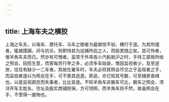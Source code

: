 ```yaml
---
---
---
```

title: 上海车夫之横狡
---



上海之车夫，以电车、摩托车、马车之御者为最桀惊不驯，横行于道。为其所撞者，辄被蹂躏，间与抗论，则即恃其为巡捕所庇之人，而殴詈随之矣。其可怜者，惟羊角车夫而已。然亦有可憎者。盖常于外埠各小汽船抵沪之时，手持工部局所给之照会，招揽生意，而客每苦行李之多，必须多车始装，惟因监视者少，及至逆旅，往往有缺少一二车者。其故在雇车时，车夫必将其照会尽交之于监视者之手，而监视者遂以为照会在手，可不畏其逃逸，即逃，亦已知其号数，可至捕房查缉也。以是监视疏忽而失事者，比比皆是。不知羊角车非腕车可比，腕车之照会，须详开车主姓名、住址及殷实商铺担保，方可领照，而羊角车则不然，故虽照会在手，不啻得一废物也。